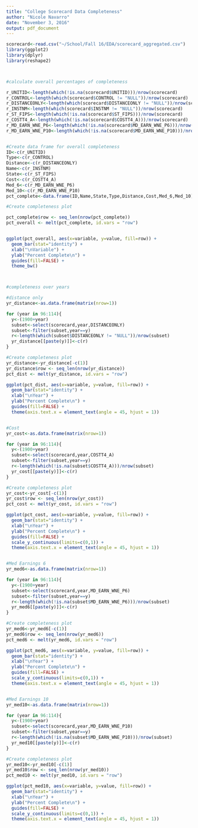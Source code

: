 ---
title: "College Scorecard Data Completeness"
author: "Nicole Navarro"
date: "November 3, 2016"
output: pdf_document
---

```{r,message=FALSE,warning=FALSE}
scorecard<-read.csv("~/School/Fall 16/EDA/scorecard_aggregated.csv")
library(ggplot2)
library(dplyr)
library(reshape2)



#calculate overall percentages of completeness

r_UNITID<-length(which(!is.na(scorecard$UNITID)))/nrow(scorecard)
r_CONTROL<-length(which(scorecard$CONTROL != "NULL"))/nrow(scorecard)
r_DISTANCEONLY<-length(which(scorecard$DISTANCEONLY != "NULL"))/nrow(scorecard)
r_INSTNM<-length(which(scorecard$INSTNM != "NULL"))/nrow(scorecard)
r_ST_FIPS<-length(which(!is.na(scorecard$ST_FIPS)))/nrow(scorecard)
r_COSTT4_A<-length(which(!is.na(scorecard$COSTT4_A)))/nrow(scorecard)
r_MD_EARN_WNE_P6<-length(which(!is.na(scorecard$MD_EARN_WNE_P6)))/nrow(scorecard)
r_MD_EARN_WNE_P10<-length(which(!is.na(scorecard$MD_EARN_WNE_P10)))/nrow(scorecard)


#Create data frame for overall completeness
ID<-c(r_UNITID)
Type<-c(r_CONTROL)
Distance<-c(r_DISTANCEONLY)
Name<-c(r_INSTNM)
State<-c(r_ST_FIPS)
Cost<-c(r_COSTT4_A)
Med_6<-c(r_MD_EARN_WNE_P6)
Med_10<-c(r_MD_EARN_WNE_P10)
pct_complete<-data.frame(ID,Name,State,Type,Distance,Cost,Med_6,Med_10)

#Create completeness plot

pct_complete$row <- seq_len(nrow(pct_complete))
pct_overall <- melt(pct_complete, id.vars = "row")


ggplot(pct_overall, aes(x=variable, y=value, fill=row)) + 
  geom_bar(stat="identity") +
  xlab("\nVariable") +
  ylab("Percent Complete\n") +
  guides(fill=FALSE) +
  theme_bw()



#completeness over years

#distance only
yr_distance<-as.data.frame(matrix(nrow=1))

for (year in 96:114){
  y<-(1900+year)
  subset<-select(scorecard,year,DISTANCEONLY)
  subset<-filter(subset,year==y)
  r<-length(which(subset$DISTANCEONLY != "NULL"))/nrow(subset)
  yr_distance[[paste(y)]]<-c(r)
}

#Create completeness plot
yr_distance<-yr_distance[-c(1)]
yr_distance$row <- seq_len(nrow(yr_distance))
pct_dist <- melt(yr_distance, id.vars = "row")

ggplot(pct_dist, aes(x=variable, y=value, fill=row)) + 
  geom_bar(stat="identity") +
  xlab("\nYear") +
  ylab("Percent Complete\n") +
  guides(fill=FALSE) + 
  theme(axis.text.x = element_text(angle = 45, hjust = 1))


#Cost
yr_cost<-as.data.frame(matrix(nrow=1))

for (year in 96:114){
  y<-(1900+year)
  subset<-select(scorecard,year,COSTT4_A)
  subset<-filter(subset,year==y)
  r<-length(which(!is.na(subset$COSTT4_A)))/nrow(subset)
  yr_cost[[paste(y)]]<-c(r)
}

#Create completeness plot
yr_cost<-yr_cost[-c(1)]
yr_cost$row <- seq_len(nrow(yr_cost))
pct_cost <- melt(yr_cost, id.vars = "row")

ggplot(pct_cost, aes(x=variable, y=value, fill=row)) + 
  geom_bar(stat="identity") +
  xlab("\nYear") +
  ylab("Percent Complete\n") +
  guides(fill=FALSE) + 
  scale_y_continuous(limits=c(0,1)) +
  theme(axis.text.x = element_text(angle = 45, hjust = 1))


#Med Earnings 6
yr_med6<-as.data.frame(matrix(nrow=1))

for (year in 96:114){
  y<-(1900+year)
  subset<-select(scorecard,year,MD_EARN_WNE_P6)
  subset<-filter(subset,year==y)
  r<-length(which(!is.na(subset$MD_EARN_WNE_P6)))/nrow(subset)
  yr_med6[[paste(y)]]<-c(r)
}

#Create completeness plot
yr_med6<-yr_med6[-c(1)]
yr_med6$row <- seq_len(nrow(yr_med6))
pct_med6 <- melt(yr_med6, id.vars = "row")

ggplot(pct_med6, aes(x=variable, y=value, fill=row)) + 
  geom_bar(stat="identity") +
  xlab("\nYear") +
  ylab("Percent Complete\n") +
  guides(fill=FALSE) + 
  scale_y_continuous(limits=c(0,1)) +
  theme(axis.text.x = element_text(angle = 45, hjust = 1))


#Med Earnings 10
yr_med10<-as.data.frame(matrix(nrow=1))

for (year in 96:114){
  y<-(1900+year)
  subset<-select(scorecard,year,MD_EARN_WNE_P10)
  subset<-filter(subset,year==y)
  r<-length(which(!is.na(subset$MD_EARN_WNE_P10)))/nrow(subset)
  yr_med10[[paste(y)]]<-c(r)
}

#Create completeness plot
yr_med10<-yr_med10[-c(1)]
yr_med10$row <- seq_len(nrow(yr_med10))
pct_med10 <- melt(yr_med10, id.vars = "row")

ggplot(pct_med10, aes(x=variable, y=value, fill=row)) + 
  geom_bar(stat="identity") +
  xlab("\nYear") +
  ylab("Percent Complete\n") +
  guides(fill=FALSE) + 
  scale_y_continuous(limits=c(0,1)) +
  theme(axis.text.x = element_text(angle = 45, hjust = 1))
```
